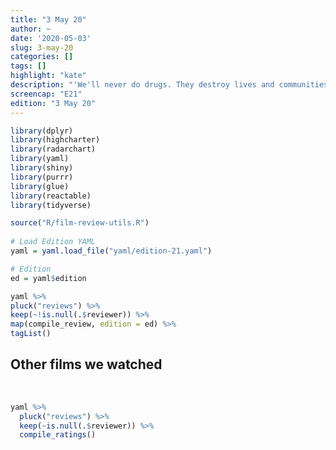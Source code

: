```yaml
---
title: "3 May 20"
author: ~
date: '2020-05-03'
slug: 3-may-20
categories: []
tags: []
highlight: "kate"
description: "'We'll never do drugs. They destroy lives and communities.' - Max"
screencap: "E21"
edition: "3 May 20"
---
```


```r
library(dplyr)
library(highcharter)
library(radarchart)
library(yaml)
library(shiny)
library(purrr)
library(glue)
library(reactable)
library(tidyverse)

source("R/film-review-utils.R")
       
# Load Edition YAML
yaml = yaml.load_file("yaml/edition-21.yaml")

# Edition
ed = yaml$edition
```

```r
yaml %>%
pluck("reviews") %>%
keep(~!is.null(.$reviewer)) %>%
map(compile_review, edition = ed) %>% 
tagList()
```

## Other films we watched

<br>


```r
yaml %>%
  pluck("reviews") %>%
  keep(~is.null(.$reviewer)) %>%
  compile_ratings()
```